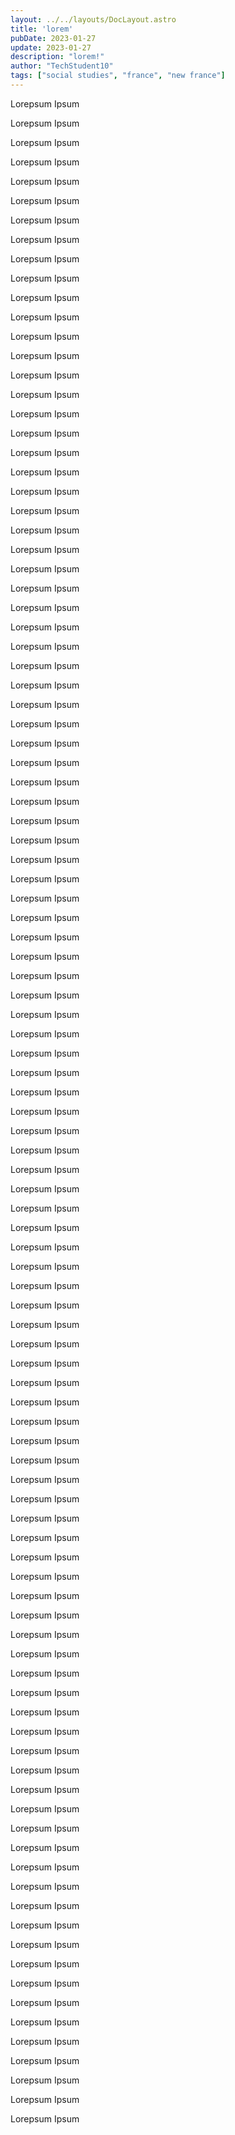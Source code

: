 ```yaml
---
layout: ../../layouts/DocLayout.astro
title: 'lorem'
pubDate: 2023-01-27
update: 2023-01-27
description: "lorem!"
author: "TechStudent10"
tags: ["social studies", "france", "new france"]
---
```


Lorepsum Ipsum

Lorepsum Ipsum

Lorepsum Ipsum

Lorepsum Ipsum

Lorepsum Ipsum

Lorepsum Ipsum

Lorepsum Ipsum

Lorepsum Ipsum

Lorepsum Ipsum

Lorepsum Ipsum

Lorepsum Ipsum

Lorepsum Ipsum

Lorepsum Ipsum

Lorepsum Ipsum

Lorepsum Ipsum

Lorepsum Ipsum

Lorepsum Ipsum

Lorepsum Ipsum

Lorepsum Ipsum

Lorepsum Ipsum

Lorepsum Ipsum

Lorepsum Ipsum

Lorepsum Ipsum

Lorepsum Ipsum

Lorepsum Ipsum

Lorepsum Ipsum

Lorepsum Ipsum

Lorepsum Ipsum

Lorepsum Ipsum

Lorepsum Ipsum

Lorepsum Ipsum

Lorepsum Ipsum

Lorepsum Ipsum

Lorepsum Ipsum

Lorepsum Ipsum

Lorepsum Ipsum

Lorepsum Ipsum

Lorepsum Ipsum

Lorepsum Ipsum

Lorepsum Ipsum

Lorepsum Ipsum

Lorepsum Ipsum

Lorepsum Ipsum

Lorepsum Ipsum

Lorepsum Ipsum

Lorepsum Ipsum

Lorepsum Ipsum

Lorepsum Ipsum

Lorepsum Ipsum

Lorepsum Ipsum

Lorepsum Ipsum

Lorepsum Ipsum

Lorepsum Ipsum

Lorepsum Ipsum

Lorepsum Ipsum

Lorepsum Ipsum

Lorepsum Ipsum

Lorepsum Ipsum

Lorepsum Ipsum

Lorepsum Ipsum

Lorepsum Ipsum

Lorepsum Ipsum

Lorepsum Ipsum

Lorepsum Ipsum

Lorepsum Ipsum

Lorepsum Ipsum

Lorepsum Ipsum

Lorepsum Ipsum

Lorepsum Ipsum

Lorepsum Ipsum

Lorepsum Ipsum

Lorepsum Ipsum

Lorepsum Ipsum

Lorepsum Ipsum

Lorepsum Ipsum

Lorepsum Ipsum

Lorepsum Ipsum

Lorepsum Ipsum

Lorepsum Ipsum

Lorepsum Ipsum

Lorepsum Ipsum

Lorepsum Ipsum

Lorepsum Ipsum

Lorepsum Ipsum

Lorepsum Ipsum

Lorepsum Ipsum

Lorepsum Ipsum

Lorepsum Ipsum

Lorepsum Ipsum

Lorepsum Ipsum

Lorepsum Ipsum

Lorepsum Ipsum

Lorepsum Ipsum

Lorepsum Ipsum

Lorepsum Ipsum

Lorepsum Ipsum

Lorepsum Ipsum

Lorepsum Ipsum

Lorepsum Ipsum

Lorepsum Ipsum

Lorepsum Ipsum

Lorepsum Ipsum

Lorepsum Ipsum

Lorepsum Ipsum

Lorepsum Ipsum


